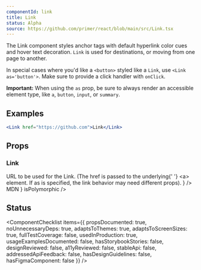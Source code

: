 ```yaml
---
componentId: link
title: Link
status: Alpha
source: https://github.com/primer/react/blob/main/src/Link.tsx
---
```


The Link component styles anchor tags with default hyperlink color cues and hover text decoration. `Link` is used for destinations, or moving from one page to another.

In special cases where you'd like a `<button>` styled like a `Link`, use `<Link as='button'>`. Make sure to provide a click handler with `onClick`.

**Important:** When using the `as` prop, be sure to always render an accessible element type, like `a`, `button`, `input`, or `summary`.

## Examples

```jsx live
<Link href="https://github.com">Link</Link>
```

## Props

### Link

<PropsTable>
  <PropsTableRow
    name="href"
    type="string"
    description={
      <>
        URL to be used for the Link. (The <InlineCode>href</InlineCode> is passed to the underlying{' '}
        <InlineCode>&lt;a&gt;</InlineCode> element. If <InlineCode>as</InlineCode> is specified, the link behavior may
        need different props).
      </>
    }
  />
  <PropsTableRow
    name="muted"
    type="boolean"
    defaultValue="false"
    description="Uses a less prominent shade for Link color, and the default link shade on hover"
  />
  <PropsTableRow name="underline" type="boolean" defaultValue="false" description="Adds underline to the Link" />
  <PropsTableRow name="hoverColor" type="string" description="Color used when hovering over link" />
  <PropsTableBasePropRows
    elementType="a"
    refType="HTMLAnchorElement"
    passthroughPropsLink={
      <Link href="https://developer.mozilla.org/en-US/docs/Web/HTML/Element/a#Attributes">MDN</Link>
    }
    isPolymorphic
  />
</PropsTable>

## Status

<ComponentChecklist
  items={{
    propsDocumented: true,
    noUnnecessaryDeps: true,
    adaptsToThemes: true,
    adaptsToScreenSizes: true,
    fullTestCoverage: false,
    usedInProduction: true,
    usageExamplesDocumented: false,
    hasStorybookStories: false,
    designReviewed: false,
    a11yReviewed: false,
    stableApi: false,
    addressedApiFeedback: false,
    hasDesignGuidelines: false,
    hasFigmaComponent: false
  }}
/>
